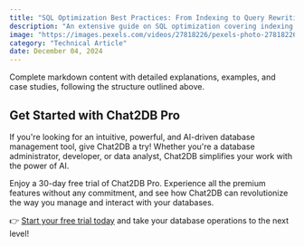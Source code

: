 ```yaml
---
title: "SQL Optimization Best Practices: From Indexing to Query Rewriting"
description: "An extensive guide on SQL optimization covering indexing strategies, query rewriting techniques, and best practices for improving database performance."
image: "https://images.pexels.com/videos/27818226/pexels-photo-27818226.jpeg?auto=compress&cs=tinysrgb&dpr=1&w=500"
category: "Technical Article"
date: December 04, 2024
---
```


Complete markdown content with detailed explanations, examples, and case studies, following the structure outlined above.

## Get Started with Chat2DB Pro

If you're looking for an intuitive, powerful, and AI-driven database management tool, give Chat2DB a try! Whether you're a database administrator, developer, or data analyst, Chat2DB simplifies your work with the power of AI.

Enjoy a 30-day free trial of Chat2DB Pro. Experience all the premium features without any commitment, and see how Chat2DB can revolutionize the way you manage and interact with your databases.

👉 [Start your free trial today](https://chat2db.ai/pricing) and take your database operations to the next level!

